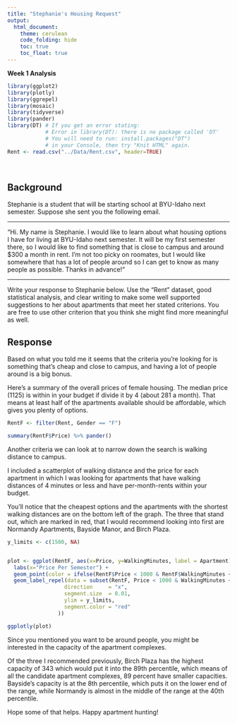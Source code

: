 ```yaml
---
title: "Stephanie's Housing Request"
output: 
  html_document:
    theme: cerulean
    code_folding: hide
    toc: true
    toc_float: true
---
```


**Week 1 Analysis**

```r
library(ggplot2)
library(plotly)
library(ggrepel)
library(mosaic)
library(tidyverse)
library(pander)
library(DT) # If you get an error stating: 
            # Error in library(DT): there is no package called 'DT'
            # You will need to run: install.packages("DT") 
            # in your Console, then try "Knit HTML" again.
Rent <- read.csv("../Data/Rent.csv", header=TRUE)
```

<br />

## Background

Stephanie is a student that will be starting school at BYU-Idaho next semester. Suppose she sent you the following email.

----

"Hi. My name is Stephanie. I would like to learn about what housing options I have for living at BYU-Idaho next semester. It will be my first semester there, so I would like to find something that is close to campus and around $300 a month in rent. I'm not too picky on roomates, but I would like somewhere that has a lot of people around so I can get to know as many people as possible. Thanks in advance!"

----

Write your response to Stephanie below. Use the "Rent" dataset, good statistical analysis, and clear writing to make some well supported suggestions to her about apartments that meet her stated criterions. You are free to use other criterion that you think she might find more meaningful as well.

## Response

Based on what you told me it seems that the criteria you're looking for is something that's cheap and close to campus, and having a lot of people around is a big bonus.

Here's a summary of the overall prices of female housing. The median price (1125) is within in your budget if divide it by 4 (about 281 a month). That means at least half of the apartments available should be affordable, which gives you plenty of options.

```r
RentF <- filter(Rent, Gender == "F")

summary(RentF$Price) %>% pander()
```

Another criteria we can look at to narrow down the search is walking distance to campus.

I included a scatterplot of walking distance and the price for each apartment in which I was looking for apartments that have walking distances of 4 minutes or less and have per-month-rents within your budget. 

You'll notice that the cheapest options and the apartments with the shortest walking distances are on the bottom left of the graph. The three that stand out, which are marked in red, that I would recommend looking into first are Normandy Apartments, Bayside Manor, and Birch Plaza.


```r
y_limits <- c(1500, NA)


plot <- ggplot(RentF, aes(x=Price, y=WalkingMinutes, label = Apartment)) + 
  labs(x="Price Per Semester") +
  geom_point(color = ifelse(RentF$Price < 1000 & RentF$WalkingMinutes < 4, "red", "gray")) + 
  geom_label_repel(data = subset(RentF, Price < 1000 & WalkingMinutes < 4,
                  direction     = "x",
                  segment.size  = 0.01,
                  ylim = y_limits,
                  segment.color = "red"
                )) 

ggplotly(plot)
```

Since you mentioned you want to be around people, you might be interested in the capacity of the apartment complexes.

Of the three I recommended previously, Birch Plaza has the highest capacity of 343 which would put it into the
89th percentile, which means of all the candidate apartment complexes, 89 percent have smaller capacities. Bayside's capacity is at the 8th percentile, which puts it on the lower end of the range, while Normandy is almost in the middle of the range at the 40th percentile.

Hope some of that helps. Happy apartment hunting!